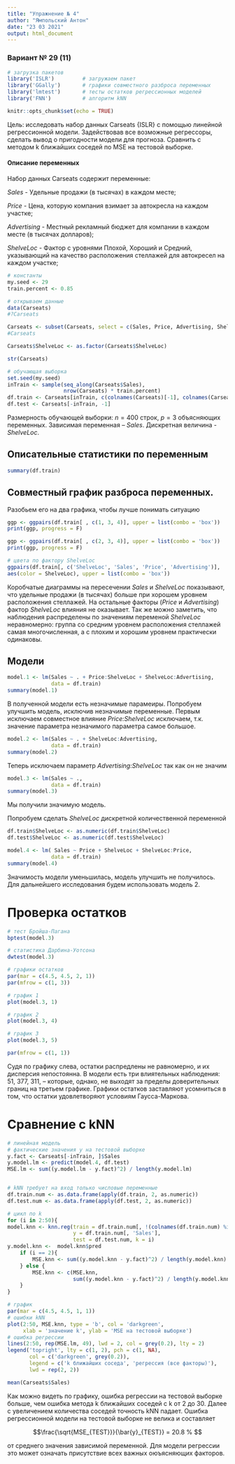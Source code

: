 ---
title: "Упражнение № 4"
author: "Ямпольский Антон"
date: "23 03 2021"
output: html_document
---

### Вариант № 29 (11)

```{r setup, include=FALSE}

# загрузка пакетов
library('ISLR')         # загружаем пакет
library('GGally')       # графики совместного разброса переменных
library('lmtest')       # тесты остатков регрессионных моделей
library('FNN')          # алгоритм kNN

knitr::opts_chunk$set(echo = TRUE)

```


Цель: исследовать набор данных Carseats {ISLR} с помощью линейной регрессионной модели. Задействовав все возможные регрессоры, сделать вывод о пригодности модели для прогноза. Сравнить с методом k ближайших соседей по MSE на тестовой выборке.

#### Описание переменных

Набор данных Carseats содержит переменные:

*Sales* - Удельные продажи (в тысячах) в каждом месте;

*Price* - Цена, которую компания взимает за автокресла на каждом участке;

*Advertising* - Местный рекламный бюджет для компании в каждом месте (в тысячах долларов);

*ShelveLoc* - Фактор с уровнями Плохой, Хороший и Средний, указывающий на качество расположения стеллажей для автокресел на каждом участке;


```{r, echo=FALSE}

# константы
my.seed <- 29
train.percent <- 0.85

# открываем данные
data(Carseats)            
#?Carseats 

Carseats <- subset(Carseats, select = c(Sales, Price, Advertising, ShelveLoc))
#Carseats 

Carseats$ShelveLoc <- as.factor(Carseats$ShelveLoc)

str(Carseats) 

# обучающая выборка
set.seed(my.seed)
inTrain <- sample(seq_along(Carseats$Sales), 
                  nrow(Carseats) * train.percent)
df.train <- Carseats[inTrain, c(colnames(Carseats)[-1], colnames(Carseats)[1])]
df.test <- Carseats[-inTrain, -1]

```


Размерность обучающей выборки: $n = 400$ строк, $p = 3$ объясняющих переменных. Зависимая переменная – *Sales*. Дискретная величина - *ShelveLoc*.


## Oписательные статистики по переменным
```{r, echo=FALSE}

summary(df.train)

```


## Cовместный график разброса переменных.

Разобьем его на два графика, чтобы лучше понимать ситуацию

```{r, echo=FALSE, warning=FALSE, error = F}

ggp <- ggpairs(df.train[ , c(1, 3, 4)], upper = list(combo = 'box'))
print(ggp, progress = F)

ggp <- ggpairs(df.train[ , c(2, 3, 4)], upper = list(combo = 'box'))
print(ggp, progress = F)

```


```{r, echo=FALSE, warning=FALSE, error = FALSE}
# цвета по фактору ShelveLoc
ggpairs(df.train[, c('ShelveLoc', 'Sales', 'Price', 'Advertising')],
aes(color = ShelveLoc), upper = list(combo = 'box'))

```


Коробчатые диаграммы на пересечении *Sales* и *ShelveLoc* показывают, что удельные продажи (в тысячах) больше при хорошем уровнем расположения стеллажей. На остальные факторы (*Price* и *Advertising*)  фактор *ShelveLoc* влияния не оказывает. Так же можно заметить, что наблюдения распределены по значениям переменой *ShelveLoc* неравномерно: группа со средним уровнем расположения стеллажей самая многочисленная, а с плохим и хорошим уровнем практически одинаковы.


## Модели

```{r echo = F, warning = F, error = F}

model.1 <- lm(Sales ~ . + Price:ShelveLoc + ShelveLoc:Advertising,
              data = df.train)
summary(model.1)

```
В полученной модели есть незначимые парамеиры. Попробуем улучшить модель, исключив незначимые переменные. Первым исключаем совместное влияние *Price:ShelveLoc* исключаем, т.к. значение параметра незначимого параметра самое большое. 



```{r echo = F, warning = F, error = F}

model.2 <- lm(Sales ~ . + ShelveLoc:Advertising,
              data = df.train)
summary(model.2)

```


Теперь исключаем параметр *Advertising:ShelveLoc* так как он не значим


```{r echo = F, warning = F, error = F}

model.3 <- lm(Sales ~ .,
              data = df.train)
summary(model.3)

```

Мы получили значимую модель.

Попробуем сделать *ShelveLoc* дискретной количественной переменной


```{r echo = F, warning = F, error = F}
df.train$ShelveLoc <- as.numeric(df.train$ShelveLoc)
df.test$ShelveLoc <- as.numeric(df.test$ShelveLoc)

model.4 <- lm( Sales ~ Price + ShelveLoc + ShelveLoc:Price,
              data = df.train)
summary(model.4)
```

Значимость модели уменьшилась,  модель улучшить не получилось. Для дальнейшего исследования будем использовать модель 2. 

# Проверка остатков

```{r echo = F, warning = F, error = F}
# тест Бройша-Пагана
bptest(model.3)

# статистика Дарбина-Уотсона
dwtest(model.3)

# графики остатков
par(mar = c(4.5, 4.5, 2, 1))
par(mfrow = c(1, 3))

# график 1
plot(model.3, 1)

# график 2
plot(model.3, 4)

# график 3
plot(model.3, 5) 

par(mfrow = c(1, 1))

```
Судя по графику слева, остатки распредлены  не равномерно, и их дисперсия непостоянна. В модели есть три влиятельных наблюдения: 51, 377, 311, – которые, однако, не выходят за пределы доверительных границ на третьем графике. Графики остатков заставляют усомниться в том, что остатки удовлетворяют условиям Гаусса-Маркова.


# Сравнение с kNN

```{r echo = F}
# линейная модель
# фактические значения y на тестовой выборке
y.fact <- Carseats[-inTrain, ]$Sales
y.model.lm <- predict(model.4, df.test)
MSE.lm <- sum((y.model.lm - y.fact)^2) / length(y.model.lm)


# kNN требует на вход только числовые переменные
df.train.num <- as.data.frame(apply(df.train, 2, as.numeric))
df.test.num <- as.data.frame(apply(df.test, 2, as.numeric))

# цикл по k
for (i in 2:50){
model.knn <- knn.reg(train = df.train.num[, !(colnames(df.train.num) %in% 'Sales')], 
                     y = df.train.num[, 'Sales'], 
                     test = df.test.num, k = i)
y.model.knn <-  model.knn$pred
    if (i == 2){
        MSE.knn <- sum((y.model.knn - y.fact)^2) / length(y.model.knn)
    } else {
        MSE.knn <- c(MSE.knn, 
                     sum((y.model.knn - y.fact)^2) / length(y.model.knn))
    }
}

# график
par(mar = c(4.5, 4.5, 1, 1))
# ошибки kNN
plot(2:50, MSE.knn, type = 'b', col = 'darkgreen',
     xlab = 'значение k', ylab = 'MSE на тестовой выборке')
# ошибка регрессии
lines(2:50, rep(MSE.lm, 49), lwd = 2, col = grey(0.2), lty = 2)
legend('topright', lty = c(1, 2), pch = c(1, NA), 
       col = c('darkgreen', grey(0.2)), 
       legend = c('k ближайших соседа', 'регрессия (все факторы)'), 
       lwd = rep(2, 2))

```

 
```{r, echo = FALSE}
mean(Carseats$Sales)
```



Как можно видеть по графику, ошибка регрессии на тестовой выборке больше, чем ошибка метода k ближайших соседей с k от 2 до 30. Далее с увеличением количества соседей точность kNN падает. Ошибка регрессионной модели на тестовой выборке не велика и составляет

$$\frac{\sqrt{MSE_{TEST}}}{\bar{y}_{TEST}} = 20.8 % $$ 

от среднего значения зависимой переменной. Для модели регрессии это может означать присутствие всех важных оюъясняющих факторов.







